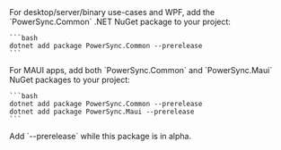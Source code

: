 <Tabs>
  <Tab title="Common">
    For desktop/server/binary use-cases and WPF, add the `PowerSync.Common` .NET NuGet package to your project:

    ```bash
    dotnet add package PowerSync.Common --prerelease
    ```
  </Tab>

  <Tab title="MAUI">
    For MAUI apps, add both `PowerSync.Common` and `PowerSync.Maui` NuGet packages to your project:

    ```bash
    dotnet add package PowerSync.Common --prerelease
    dotnet add package PowerSync.Maui --prerelease
    ```
  </Tab>
</Tabs>

<Note>
  Add `--prerelease` while this package is in alpha.
</Note>